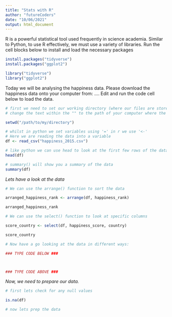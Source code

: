 ```yaml
---
title: "Stats with R"
author: "futureCoders"
date: "10/06/2021"
output: html_document
---
```


R is a powerful statistical tool used frequently in science academia. Similar to Python, to use R effectively, we must use a variety of libraries.
Run the cell blocks below to install and load the necessary packages 
```r
install.packages("tidyverse")
install.packages("ggplot2")

```

```r
library("tidyverse")
library("ggplot2")
```

Today we will be analysing the happiness data. 
Please download the happiness data onto your computer from: ....
Edit and run the code cell below to load the data. 

```r
# first we need to set our working directory (where our files are stored)
# change the text within the "" to the path of your computer where the file is stored - for example: setwd("~/Desktop") OR above click session > set working directory > choose directory 

setwd("/path/to/my/directory")

# whilst in python we set variables using '=' in r we use '<-' 
# Here we are reading the data into a variable 
df <- read_csv("happiness_2015.csv")

# like python we can use head to look at the first few rows of the dataset
head(df)

# summary() will show you a summary of the data 
summary(df)
```

*Lets have a look at the data*
```r

# We can use the arrange() function to sort the data

arranged_happiness_rank <- arrange(df, happiness_rank)

arranged_happiness_rank

# We can use the select() function to look at specific columns

score_country <- select(df, happiness_score, country)

score_country

# Now have a go looking at the data in different ways:

### TYPE CODE BELOW ###



### TYPE CODE ABOVE ###
```
*Now, we need to prepare our data.*

```r
# first lets check for any null values

is.na(df)

# now lets prep the data




```
